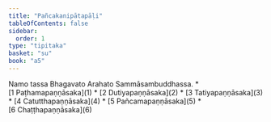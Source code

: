 ```yaml
---
title: "Pañcakanipātapāḷi"
tableOfContents: false
sidebar:
  order: 1
type: "tipitaka"
basket: "su"
book: "a5"
---
```


<Paragraph number="1" type="center" book="a5">
Namo tassa Bhagavato Arahato Sammāsambuddhassa.

</Paragraph>

<TableOfContents book="a5">
* [1 Paṭhamapaṇṇāsaka](1)
* [2 Dutiyapaṇṇāsaka](2)
* [3 Tatiyapaṇṇāsaka](3)
* [4 Catutthapaṇṇāsaka](4)
* [5 Pañcamapaṇṇāsaka](5)
* [6 Chaṭṭhapaṇṇāsaka](6)
</TableOfContents>
